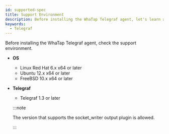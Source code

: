 ```yaml
---
id: supported-spec
title: Support Environment
description: Before installing the WhaTap Telegraf agent, let's learn about the support environments.
keywords:
  - Telegraf
---
```


Before installing the WhaTap Telegraf agent, check the support environment. 

- **OS**

  - Linux Red Hat 6.x x64 or later
  - Ubuntu 12.x x64 or later
  - FreeBSD 10.x x64 or later

- **Telegraf**

  - Telegraf 1.3 or later 

  :::note

  The version that supports the socket_writer output plugin is allowed.

  :::
